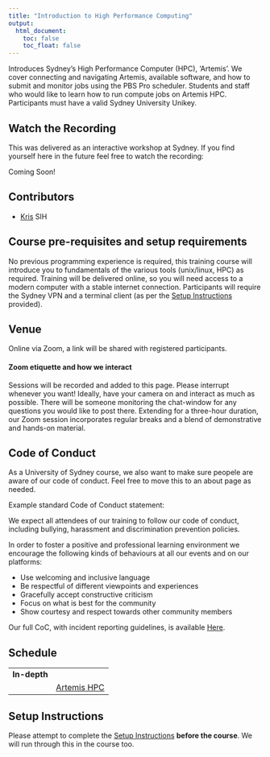 ```yaml
---
title: "Introduction to High Performance Computing"
output:
  html_document:
    toc: false
    toc_float: false
---
```



Introduces Sydney’s High Performance Computer (HPC), ‘Artemis’. We cover connecting and navigating Artemis, available software, and how to submit and monitor jobs using the PBS Pro scheduler. Students and staff who would like to learn how to run compute jobs on Artemis HPC. Participants must have a valid Sydney University Unikey.

## Watch the Recording

This was delivered as an interactive workshop at Sydney. If you find yourself here in the future feel free to watch the recording:

Coming Soon!

## Contributors

* [Kris](https://www.sydney.edu.au/research/facilities/sydney-informatics-hub/our-staff.html) SIH



## Course pre-requisites and setup requirements

No previous programming experience is required, this training course will introduce you to fundamentals of the various tools (unix/linux, HPC) as required. Training will be delivered online, so you will need access to a modern computer with a stable internet connection. Participants will require the Sydney VPN and a terminal client (as per the [Setup Instructions](./setup.html) provided).


## Venue

Online via Zoom, a link will be shared with registered participants.

#### Zoom etiquette and how we interact

Sessions will be recorded and added to this page. Please interrupt whenever you want! Ideally, have your camera on and interact as much as possible. There will be someone monitoring the chat-window for any questions you would like to post there.  Extending for a three-hour duration, our Zoom session incorporates regular breaks and a blend of demonstrative and hands-on material.


## Code of Conduct

As a University of Sydney course, we also want to make sure peopele are aware of our code of conduct.
Feel free to move this to an about page as needed.

Example standard Code of Conduct statement:

We expect all attendees of our training to follow our code of conduct, including bullying, harassment and discrimination prevention policies.

In order to foster a positive and professional learning environment we encourage the following kinds of behaviours at all our events and on our platforms:

* Use welcoming and inclusive language
* Be respectful of different viewpoints and experiences
* Gracefully accept constructive criticism
* Focus on what is best for the community
* Show courtesy and respect towards other community members

Our full CoC, with incident reporting guidelines, is available [Here](https://sydney-informatics-hub.github.io/codeofconduct/).



## Schedule

|  |  |
| --- | :--- |
| **In-depth** |
|   | [Artemis HPC](notebooks/01_context.qmd) |



## Setup Instructions

Please attempt to complete the [Setup Instructions](./setup.html) **before the course**. We will run through this in the course too.
